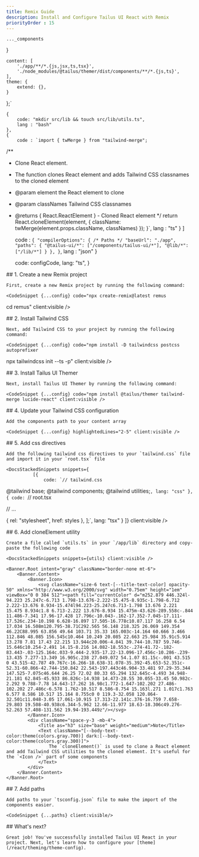 ```yaml
---
title: Remix Guide
description: Install and Configure Tailus UI React with Remix
priorityOrder : 15
---
```



    ..._components
}

    content: [
        './app/**/*.{js,jsx,ts,tsx}',
        './node_modules/@tailus/themer/dist/components/**/*.{js,ts}',
    ],
    theme: {
        extend: {},
    }
};`

    {
        code: "mkdir src/lib && touch src/lib/utils.ts",
        lang : "bash"
    },
    {
        code : `import { twMerge } from "tailwind-merge";

/**
 * Clone React element.
 * The function clones React element and adds Tailwind CSS classnames to the cloned element
 * @param element the React element to clone
 * @param classNames Tailwind CSS classnames
 * @returns { React.ReactElement } - Cloned React element
 */
    return React.cloneElement(element, {
        className: twMerge(element.props.className, classNames)
    });
}`,
lang : "ts"
    }
]

    code : `{
    "compilerOptions": {
        /* Paths */
        "baseUrl": "./app",
        "paths": {
            "@tailus-ui/*": ["/components/tailus-ui/*"],
            "@lib/*": ["/lib/*"]
        }
    },
}`,
    lang : "json"
}

    code: configCode,
    lang: "ts",
}

<div>
    ## 1. Create a new Remix project

    First, create a new Remix project by running the following command:

    <CodeSnippet {...config} code="npx create-remix@latest remus
cd remus" client:visible />
</div>

<div>
    ## 2. Install Tailwind CSS

    Next, add Tailwind CSS to your project by running the following command:

    <CodeSnippet {...config} code="npm install -D tailwindcss postcss autoprefixer
npx tailwindcss init --ts -p" client:visible />
</div>

<div>
    ## 3. Install Tailus UI Themer 

    Next, install Tailus UI Themer by running the following command:

    <CodeSnippet {...config} code="npm install @tailus/themer tailwind-merge lucide-react" client:visible />
</div>

<div>
    ## 4. Update your Tailwind CSS configuration

    Add the components path to your content array 

    <CodeSnippet {...config} highlightedLines="2-5" client:visible />
</div>

<div>
    ## 5. Add css directives

    Add the following tailwind css directives to your `tailwind.css` file and import it in your `root.tsx` file

    <DocsStackedSnippets snippets={
              [{
                  code: `// tailwind.css

@tailwind base;
@tailwind components;
@tailwind utilities;`,
                lang: "css"
              },
                {
                    code: `// root.tsx


// ...


  { rel: "stylesheet", href: styles },
];`,
                    lang: "tsx"
                }
              ]} client:visible />
</div>

<div>
    ## 6. Add cloneElement utility

    Create a file called `utils.ts` in your `/app/lib` directory and copy-paste the following code

    <DocsStackedSnippets snippets={utils} client:visible />

    <Banner.Root intent="gray" className="border-none mt-6">
        <Banner.Content>
            <Banner.Icon>
                <svg className="size-6 text-[--title-text-color] opacity-50" xmlns="http://www.w3.org/2000/svg" width="0.75em" height="1em" viewBox="0 0 384 512"><path fill="currentColor" d="m252.879 446.324l-94.223 25.247c-6.713 1.798-13.676-2.222-15.475-8.935c-1.798-6.712 2.222-13.676 8.934-15.474l94.223-25.247c6.713-1.798 13.676 2.221 15.475 8.934c1.8 6.713-2.222 13.676-8.934 15.475m-43.626-289.558c-.844 11.486-7.341 17.96-17.428 17.796c-10.043-.162-17.352-7.045-17.111-17.526c.234-10.198 6.628-16.897 17.505-16.778c10.87.117 16.258 6.54 17.034 16.508m120.795-38.71C292.565 56.148 218.325 26.069 149.354 46.22C88.995 63.856 49.64 103.71 35.33 165.003c-14.164 60.666 3.466 112.846 48.085 156.545c10.464 10.249 20.085 22.663 25.984 35.91c5.914 13.278 7.81 17.43 22.215 13.944c20.006-4.841 39.744-10.787 59.746-15.646c10.254-2.491 14.15-8.216 14.082-18.553c-.274-41.72-.182-83.443-.03-125.164c.033-9.444-2.935-17.22-13.096-17.456c-10.286-.239-13.435 7.277-13.349 16.905c.238 27.049.072 54.1.07 81.15c-.001 43.515 0 43.515-42.787 49.767c-16.266-18.638-31.078-35.392-45.653-52.351c-52.31-60.866-42.744-150.842 22.543-197.443c46.904-33.481 97.29-35.344 147.525-7.075c46.644 26.25 72.02 80.33 65.294 132.645c-4.493 34.948-21.181 62.845-45.933 86.826c-14.938 14.473-28.55 30.055-33.45 50.982c-2.292 9.788-7.78 14.643-17.262 16.98c1.772-1.647-102.202 27.486-102.202 27.486c-6.578 1.762-10.517 8.586-8.754 15.163l.271 1.017c1.763 6.577 8.586 10.517 15.164 8.755c0 0 119.3-32.058 120.864-32.501c11.048-3.05 17.061-10.915 17.313-22.141c.376-16.759 7.658-29.803 19.508-40.938c6.344-5.962 12.66-11.977 18.63-18.306c49.276-52.263 57.408-131.562 19.94-193.449z"/></svg>
            </Banner.Icon>
            <div className="space-y-3 -mb-4">
                <Title as="h3" size="base" weight="medium">Note</Title>
                <Text className="[--body-text-color:theme(colors.gray.700)] dark:[--body-text-color:theme(colors.gray.300)]">
                    The `cloneElement()` is used to clone a React element and add Tailwind CSS utilities to the cloned element. It's useful for the `<Icon />` part of some components
                </Text>
            </div>
        </Banner.Content>
    </Banner.Root>
</div>

<div>
    ## 7. Add paths

    Add paths to your `tsconfig.json` file to make the import of the components easier.

    <CodeSnippet {...paths} client:visible/>
</div>

<div>
    ## What's next?

    Great job! You've successfully installed Tailus UI React in your project. Next, let's learn how to configure your [theme](/react/theming/theme-config).
</div>
